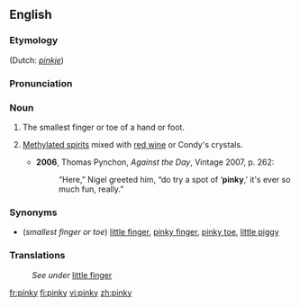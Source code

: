==English==
{{wikipedia}}
===Etymology===
{{suffix|pink|y}} (Dutch: ''[[pinkje]]'')

===Pronunciation===
{{IPA|/ˈpɪŋki/}}

===Noun===
{{en-noun|pinkies}}

# The smallest finger or toe of a hand or foot.
# {{context|historical|slang|uncountable}} [[methylated spirits|Methylated spirits]] mixed with [[red wine]] or Condy's crystals.
#*'''2006''', Thomas Pynchon, ''Against the Day'', Vintage 2007, p. 262:
#*:“Here,” Nigel greeted him, “do try a spot of ‘'''pinky''',’ it's ever so much fun, really.”

===Synonyms===
*(''smallest finger or toe'') [[little finger]], [[pinky finger]], [[pinky toe]], [[little piggy]]

===Translations===
{{rfc-level|Translations at L4+ not in L3 POS section (AutoFormat would have corrected level of Synonyms)}}
:''See under'' [[little finger]]

[[fr:pinky]]
[[fi:pinky]]
[[vi:pinky]]
[[zh:pinky]]